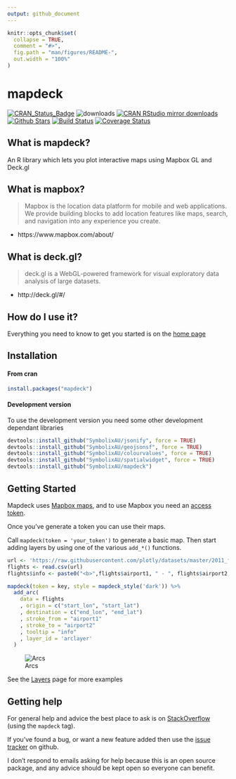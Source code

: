 ```yaml
---
output: github_document
---
```


<!-- README.md is generated from README.Rmd. Please edit that file -->

```r
knitr::opts_chunk$set(
  collapse = TRUE,
  comment = "#>",
  fig.path = "man/figures/README-",
  out.width = "100%"
)
```
# mapdeck

[![CRAN_Status_Badge](http://www.r-pkg.org/badges/version/mapdeck)](http://cran.r-project.org/package=mapdeck)
![downloads](http://cranlogs.r-pkg.org/badges/grand-total/mapdeck)
[![CRAN RStudio mirror downloads](http://cranlogs.r-pkg.org/badges/mapdeck)](http://cran.r-project.org/web/packages/mapdeck/index.html)
[![Github Stars](https://img.shields.io/github/stars/SymbolixAU/mapdeck.svg?style=social&label=Github)](https://github.com/SymbolixAU/mapdeck)
[![Build Status](https://travis-ci.org/SymbolixAU/mapdeck.svg?branch=master)](https://travis-ci.org/SymbolixAU/mapdeck)
[![Coverage Status](https://codecov.io/github/SymbolixAU/mapdeck/coverage.svg?branch=master)](https://codecov.io/github/SymbolixAU/mapdeck?branch=master)

## What is mapdeck?

An R library which lets you plot interactive maps using Mapbox GL and Deck.gl

## What is mapbox?

> Mapbox is the location data platform for mobile and web applications. We provide building blocks to add location features like maps, search, and navigation into any experience you create.

- https://www.mapbox.com/about/

## What is deck.gl?

> deck.gl is a WebGL-powered framework for visual exploratory data analysis of large datasets.

- http://deck.gl/#/

## How do I use it? 

Everything you need to know to get you started is on the [home page](https://symbolixau.github.io/mapdeck/articles/mapdeck.html)

## Installation

#### From cran

```r
install.packages("mapdeck")
```

#### Development version


To use the development version you need some other development dependant libraries

```r
devtools::install_github("SymbolixAU/jsonify", force = TRUE)
devtools::install_github("SymbolixAU/geojsonsf", force = TRUE)
devtools::install_github("SymbolixAU/colourvalues", force = TRUE)
devtools::install_github("SymbolixAU/spatialwidget", force = TRUE)
devtools::install_github("SymbolixAU/mapdeck")
```

## Getting Started

Mapdeck uses [Mapbox maps](https://www.mapbox.com/), and to use Mapbox you need an [access token](https://www.mapbox.com/help/how-access-tokens-work/).

Once you've generate a token you can use their maps.

Call `mapdeck(token = 'your_token')` to generate a basic map. Then start adding layers by using one of the various `add_*()` functions. 

```r
url <- 'https://raw.githubusercontent.com/plotly/datasets/master/2011_february_aa_flight_paths.csv'
flights <- read.csv(url)
flights$info <- paste0("<b>",flights$airport1, " - ", flights$airport2, "</b>")

mapdeck(token = key, style = mapdeck_style('dark')) %>%
  add_arc(
    data = flights
    , origin = c("start_lon", "start_lat")
    , destination = c("end_lon", "end_lat")
    , stroke_from = "airport1"
    , stroke_to = "airport2"
    , tooltip = "info"
    , layer_id = 'arclayer'
  )
```

![Arcs](./vignettes/img/readme_arcs_small.gif)


See the [Layers](https://symbolixau.github.io/mapdeck/articles/layers.html) page for more examples

## Getting help

For general help and advice the best place to ask is on [StackOverflow](https://stackoverflow.com/questions/tagged/mapdeck) (using the `mapdeck` tag).

If you've found a bug, or want a new feature added then use the [issue tracker](https://github.com/SymbolixAU/mapdeck/issues) on github.

I don't respond to emails asking for help because this is an open source package, and any advice should be kept open so everyone can benefit.



